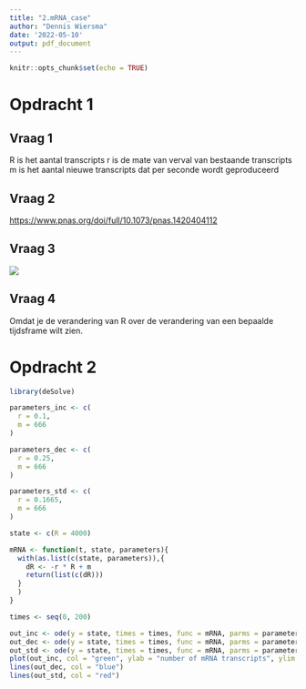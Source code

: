 ```yaml
---
title: "2.mRNA_case"
author: "Dennis Wiersma"
date: '2022-05-10'
output: pdf_document
---
```


```r
knitr::opts_chunk$set(echo = TRUE)
```

# Opdracht 1

## Vraag 1

R is het aantal transcripts r is de mate van verval van bestaande transcripts m is het aantal nieuwe transcripts dat per seconde wordt geproduceerd

## Vraag 2

<https://www.pnas.org/doi/full/10.1073/pnas.1420404112>

## Vraag 3

![](images/2%20tekening%20shit.png)

## Vraag 4

Omdat je de verandering van R over de verandering van een bepaalde tijdsframe wilt zien.

# Opdracht 2

```r
library(deSolve)

parameters_inc <- c(
  r = 0.1,
  m = 666
)

parameters_dec <- c(
  r = 0.25,
  m = 666
)

parameters_std <- c(
  r = 0.1665,
  m = 666
)

state <- c(R = 4000)

mRNA <- function(t, state, parameters){
  with(as.list(c(state, parameters)),{
    dR <- -r * R + m
    return(list(c(dR)))
  }
  )
}

times <- seq(0, 200)

out_inc <- ode(y = state, times = times, func = mRNA, parms = parameters_inc)
out_dec <- ode(y = state, times = times, func = mRNA, parms = parameters_dec)
out_std <- ode(y = state, times = times, func = mRNA, parms = parameters_std)
plot(out_inc, col = "green", ylab = "number of mRNA transcripts", ylim = c(2000, 7000))
lines(out_dec, col = "blue")
lines(out_std, col = "red")

```

